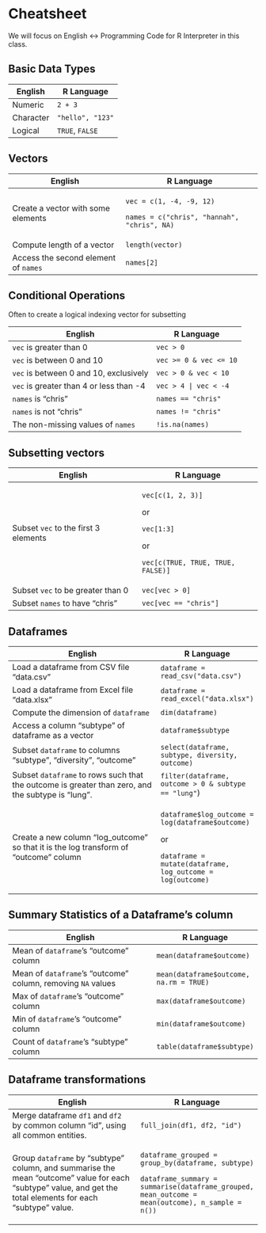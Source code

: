 # Cheatsheet

We will focus on English \<-\> Programming Code for R Interpreter in this class.

## Basic Data Types

| English   | R Language       |
|-----------|------------------|
| Numeric   | `2 + 3`          |
| Character | `"hello", "123"` |
| Logical   | `TRUE`, `FALSE`  |

## Vectors

+--------------------------------------+---------------------------------------------+
| English                              | R Language                                  |
+======================================+=============================================+
| Create a vector with some elements   | `vec = c(1, -4, -9, 12)`                    |
|                                      |                                             |
|                                      | `names = c("chris", "hannah", "chris", NA)` |
+--------------------------------------+---------------------------------------------+
| Compute length of a vector           | `length(vector)`                            |
+--------------------------------------+---------------------------------------------+
| Access the second element of `names` | `names[2]`                                  |
+--------------------------------------+---------------------------------------------+

## Conditional Operations

Often to create a logical indexing vector for subsetting

| English                                 | R Language             |
|-----------------------------------------|------------------------|
| `vec` is greater than 0                 | `vec > 0`              |
| `vec` is between 0 and 10               | `vec >= 0 & vec <= 10` |
| `vec` is between 0 and 10, exclusively  | `vec > 0 & vec < 10`   |
| `vec` is greater than 4 or less than -4 | `vec > 4 | vec < -4`   |
| `names` is "chris"                      | `names == "chris"`     |
| `names` is not "chris"                  | `names != "chris"`     |
| The non-missing values of `names`       | `!is.na(names)`        |

## Subsetting vectors 

+--------------------------------------+-----------------------------------+
| English                              | R Language                        |
+======================================+===================================+
| Subset `vec` to the first 3 elements | `vec[c(1, 2, 3)]`                 |
|                                      |                                   |
|                                      | or                                |
|                                      |                                   |
|                                      | `vec[1:3]`                        |
|                                      |                                   |
|                                      | or                                |
|                                      |                                   |
|                                      | `vec[c(TRUE, TRUE, TRUE, FALSE)]` |
+--------------------------------------+-----------------------------------+
| Subset `vec` to be greater than 0    | `vec[vec > 0]`                    |
+--------------------------------------+-----------------------------------+
| Subset `names` to have "chris"       | `vec[vec == "chris"]`             |
+--------------------------------------+-----------------------------------+

## Dataframes

+----------------------------------------------------------------------------------------------------+------------------------------------------------------------+
| English                                                                                            | R Language                                                 |
+====================================================================================================+============================================================+
| Load a dataframe from CSV file "data.csv"                                                          | `dataframe = read_csv("data.csv")`                         |
+----------------------------------------------------------------------------------------------------+------------------------------------------------------------+
| Load a dataframe from Excel file "data.xlsx"                                                       | `dataframe = read_excel("data.xlsx")`                      |
+----------------------------------------------------------------------------------------------------+------------------------------------------------------------+
| Compute the dimension of `dataframe`                                                               | `dim(dataframe)`                                           |
+----------------------------------------------------------------------------------------------------+------------------------------------------------------------+
| Access a column "subtype" of dataframe as a vector                                                 | `dataframe$subtype`                                        |
+----------------------------------------------------------------------------------------------------+------------------------------------------------------------+
| Subset `dataframe` to columns "subtype", "diversity", "outcome"                                    | `select(dataframe, subtype, diversity, outcome)`           |
+----------------------------------------------------------------------------------------------------+------------------------------------------------------------+
| Subset `dataframe` to rows such that the outcome is greater than zero, and the subtype is "lung".  | `filter(dataframe, outcome > 0 & subtype == "lung"`)       |
+----------------------------------------------------------------------------------------------------+------------------------------------------------------------+
| Create a new column "log_outcome" so that it is the log transform of "outcome" column              | `dataframe$log_outcome = log(dataframe$outcome)`           |
|                                                                                                    |                                                            |
|                                                                                                    | or                                                         |
|                                                                                                    |                                                            |
|                                                                                                    | `dataframe = mutate(dataframe, log_outcome = log(outcome)` |
+----------------------------------------------------------------------------------------------------+------------------------------------------------------------+

## Summary Statistics of a Dataframe's column

| English                                                      | R Language                              |
|--------------------------------------------------------------|-----------------------------------------|
| Mean of `dataframe`'s "outcome" column                       | `mean(dataframe$outcome)`               |
| Mean of `dataframe`'s "outcome" column, removing `NA` values | `mean(dataframe$outcome, na.rm = TRUE)` |
| Max of `dataframe`'s "outcome" column                        | `max(dataframe$outcome)`                |
| Min of `dataframe`'s "outcome" column                        | `min(dataframe$outcome)`                |
| Count of `dataframe`'s "subtype" column                      | `table(dataframe$subtype)`              |

## Dataframe transformations

+---------------------------------------------------------------------------------------------------------------------------------------------------------------+--------------------------------------------------------------------------------------------------+
| English                                                                                                                                                       | R Language                                                                                       |
+===============================================================================================================================================================+==================================================================================================+
| Merge dataframe `df1` and `df2` by common column "id", using all common entities.                                                                             | `full_join(df1, df2, "id")`                                                                      |
+---------------------------------------------------------------------------------------------------------------------------------------------------------------+--------------------------------------------------------------------------------------------------+
| Group `dataframe` by "subtype" column, and summarise the mean "outcome" value for each "subtype" value, and get the total elements for each "subtype" value.  | `dataframe_grouped = group_by(dataframe, subtype)`                                               |
|                                                                                                                                                               |                                                                                                  |
|                                                                                                                                                               | `dataframe_summary = summarise(dataframe_grouped, mean_outcome = mean(outcome), n_sample = n())` |
+---------------------------------------------------------------------------------------------------------------------------------------------------------------+--------------------------------------------------------------------------------------------------+

## 

